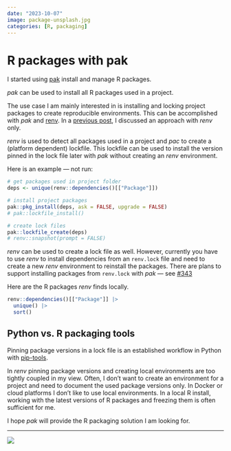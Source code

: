 ```yaml
---
date: "2023-10-07"
image: package-unsplash.jpg
categories: [R, packaging]
---
```


# R packages with pak

I started using [pak](https://pak.r-lib.org/) install and manage R packages.

_pak_ can be used to install all R packages used in a project.

The use case I am mainly interested in is installing and locking project packages to create reproducible environments. This can be accomplished with _pak_ and [renv](https://rstudio.github.io/renv/index.html). In a [previous post](/posts/2023-07-29-r-renv/index.qmd), I discussed an approach with _renv_ only.

_renv_ is used to detect all packages used in a project and _pac_ to create a (platform dependent) lockfile. This lockfile can be used to install the version pinned in the lock file later with _pak_ without creating an _renv_ environment.

Here is an example — not run:

```r
# get packages used in project folder
deps <- unique(renv::dependencies()[["Package"]])

# install project packages
pak::pkg_install(deps, ask = FALSE, upgrade = FALSE)
# pak::lockfile_install()

# create lock files
pak::lockfile_create(deps)
# renv::snapshot(prompt = FALSE)
```

_renv_ can be used to create a lock file as well. However, currently you have to use _renv_ to install dependencies from an `renv.lock` file and need to create a new _renv_ environment to reinstall the packages. There are plans to support installing packages from `renv.lock` with _pak_ — see [#343](https://github.com/r-lib/pak/issues/343)

Here are the R packages _renv_ finds locally.

```r
renv::dependencies()[["Package"]] |>
  unique() |>
  sort()
```

## Python vs. R packaging tools

Pinning package versions in a lock file is an established workflow in Python with [pip-tools](https://github.com/jazzband/pip-tools).

In _renv_ pinning package versions and creating local environments are too tightly coupled in my view. Often, I don't want to create an environment for a project and need to document the used package versions only. In Docker or cloud platforms I don't like to use local environments. In a local R install, working with the latest versions of R packages and freezing them is often sufficient for me.

I hope _pak_ will provide the R packaging solution I am looking for.

---

![](package-unsplash.jpg)
